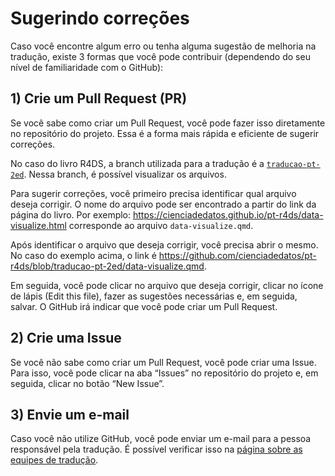 # Sugerindo correções

Caso você encontre algum erro ou tenha alguma sugestão de melhoria na tradução, existe 3 formas que você pode contribuir (dependendo do seu nível de familiaridade com o GitHub):

## 1) Crie um Pull Request (PR)

Se você sabe como criar um Pull Request, você pode fazer isso diretamente no repositório do projeto. Essa é a forma mais rápida e eficiente de sugerir correções.

No caso do livro R4DS, a branch utilizada para a tradução é a [`traducao-pt-2ed`](https://github.com/cienciadedatos/pt-r4ds/tree/traducao-pt-2ed). Nessa branch, é possível visualizar os arquivos. 

Para sugerir correções, você primeiro precisa identificar qual arquivo deseja corrigir. O nome do arquivo pode ser encontrado a partir do link da página do livro. Por exemplo: <https://cienciadedatos.github.io/pt-r4ds/data-visualize.html> corresponde ao arquivo `data-visualize.qmd`.

Após identificar o arquivo que deseja corrigir, você precisa abrir o mesmo. No caso do exemplo acima, o link é <https://github.com/cienciadedatos/pt-r4ds/blob/traducao-pt-2ed/data-visualize.qmd>. 

Em seguida, você pode clicar no arquivo que deseja corrigir, clicar no ícone de lápis (Edit this file), fazer as sugestões necessárias e, em seguida, salvar. O GitHub irá indicar que você pode criar um Pull Request. 

## 2) Crie uma Issue

Se você não sabe como criar um Pull Request, você pode criar uma Issue. Para isso, você pode clicar na aba "Issues" no repositório do projeto e, em seguida, clicar no botão "New Issue".

## 3) Envie um e-mail

Caso você não utilize GitHub, você pode enviar um e-mail para a pessoa responsável pela tradução. É possível verificar isso na [página sobre as equipes de tradução](equipe.qmd).





